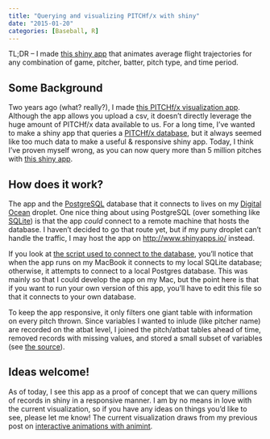 ```yaml
---
title: "Querying and visualizing PITCHf/x with shiny"
date: "2015-01-20"
categories: [Baseball, R]
---
```



TL;DR -- I made [this shiny app](http://104.131.111.111:3838/pitchRx2/) that animates average flight trajectories for any combination of game, pitcher, batter, pitch type, and time period.

## Some Background

Two years ago (what? really?), I made [this PITCHf/x visualization app](https://cpsievert.wordpress.com/2013/01/13/pitchrx-shiny-fun-flexible-mlb-pitchfx-visualization/). Although the app allows you upload a csv, it doesn't directly leverage the huge amount of PITCHf/x data available to us. For a long time, I've wanted to make a shiny app that queries a [PITCHf/x database](https://baseballwithr.wordpress.com/2014/03/24/422/), but it always seemed like too much data to make a useful & responsive shiny app. Today, I think I've proven myself wrong, as you can now query more than 5 million pitches with [this shiny app](http://104.131.111.111:3838/pitchRx2/).

## How does it work?

The app and the [PostgreSQL](http://en.wikipedia.org/wiki/PostgreSQL) database that it connects to lives on my [Digital Ocean](https://www.digitalocean.com/) droplet. One nice thing about using PostgreSQL (over something like [SQLite](http://en.wikipedia.org/wiki/SQLite)) is that the app *could* connect to a remote machine that hosts the database. I haven't decided to go that route yet, but if my puny droplet can't handle the traffic, I may host the app on <http://www.shinyapps.io/> instead. 

If you look at [the script used to connect to the database](https://github.com/cpsievert/shiny_apps/blob/master/pitchRx2/01_db_connect.R), you'll notice that when the app runs on my MacBook it connects to my local SQLite database; otherwise, it attempts to connect to a local Postgres database. This was mainly so that I could develop the app on my Mac, but the point here is that if you want to run your own version of this app, you'll have to edit this file so that it connects to your own database. 

To keep the app responsive, it only filters one giant table with information on every pitch thrown. Since variables I wanted to inlude (like pitcher name) are recorded on the atbat level, I joined the pitch/atbat tables ahead of time, removed records with missing values, and stored a small subset of variables (see [the source](https://github.com/cpsievert/shiny_apps/blob/master/pitchRx2/02_create_pa.R)).

## Ideas welcome!

As of today, I see this app as a proof of concept that we can query millions of records in shiny in a responsive manner. I am by no means in love with the current visualization, so if you have any ideas on things you'd like to see, please let me know! The current visualization draws from my previous post on [interactive animations with animint](http://cpsievert.github.io/baseballR/20140818/).